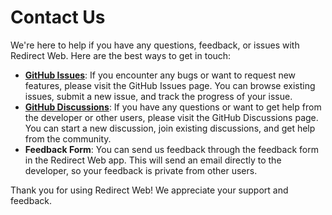# Contact Us

We're here to help if you have any questions, feedback, or issues with Redirect Web. Here are the best ways to get in touch:

- **[GitHub Issues](https://github.com/mshibanami/RedirectWeb/issues)**: If you encounter any bugs or want to request new features, please visit the GitHub Issues page. You can browse existing issues, submit a new issue, and track the progress of your issue.
- **[GitHub Discussions](https://github.com/mshibanami/RedirectWeb/discussions)**: If you have any questions or want to get help from the developer or other users, please visit the GitHub Discussions page. You can start a new discussion, join existing discussions, and get help from the community.
- **Feedback Form**: You can send us feedback through the feedback form in the Redirect Web app. This will send an email directly to the developer, so your feedback is private from other users.

Thank you for using Redirect Web! We appreciate your support and feedback.
